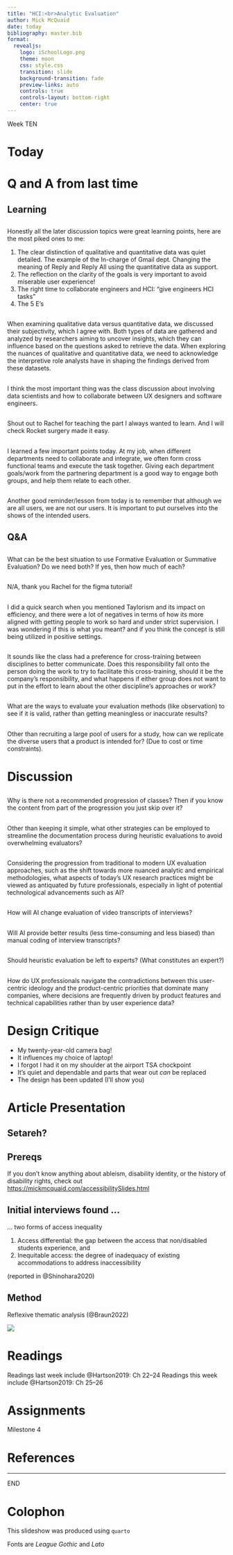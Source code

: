 ```yaml
---
title: "HCI:<br>Analytic Evaluation"
author: Mick McQuaid
date: today
bibliography: master.bib
format:
  revealjs:
    logo: iSchoolLogo.png
    theme: moon
    css: style.css
    transition: slide
    background-transition: fade
    preview-links: auto
    controls: true
    controls-layout: bottom-right
    center: true
---
```


::: {.r-fit-text}
Week TEN
:::

# Today

# Q and A from last time

## Learning

##
Honestly all the later discussion topics were great learning points, here are the most piked ones to me:

1. The clear distinction of qualitative and quantitative data was quiet detailed. The example of the In-charge of Gmail dept. Changing the meaning of Reply and Reply All using the quantitative data as support.
2. The reflection on the clarity of the goals is very important to avoid miserable user experience!
3. The right time to collaborate engineers and HCI: "give engineers HCI tasks"
4. The 5 E's

##
When examining qualitative data versus quantitative data, we discussed their subjectivity, which I agree with. Both types of data are gathered and analyzed by researchers aiming to uncover insights, which they can influence based on the questions asked to retrieve the data. When exploring the nuances of qualitative and quantitative data, we need to acknowledge the interpretive role  analysts have in shaping the findings derived from these datasets.

##
I think the most important thing was the class discussion about involving data scientists and how to collaborate between UX designers and software engineers.

##
Shout out to Rachel for teaching the part I always wanted to learn. And I will check Rocket surgery made it easy.

##
I learned a few important points today. At my job, when different departments need to collaborate and integrate, we often form cross functional teams and execute the task together. Giving each department goals/work from the partnering department is a good way to  engage both groups, and help them relate to each other.

##
Another good reminder/lesson from today is to remember that although we are all users, we are not our users. It is important to put ourselves into the shows of the intended users.

## Q&A

##
What can be the best situation to use Formative Evaluation or Summative Evaluation? Do we need both? If yes, then how much of each?

##

##
N/A, thank you Rachel for the figma tutorial!

##
I did a quick search when you mentioned Taylorism and its impact on efficiency, and there were a lot of negatives in terms of how its more aligned with getting people to work so hard and under strict supervision. I was wondering if this is what you meant? and if you think the concept is still being utilized in positive settings.

##
It sounds like the class had a preference for cross-training between disciplines to better communicate. Does this responsibility fall onto the person doing the work to try to facilitate this cross-training, should it be the company's responsibility, and what happens if either group does not want to put in the effort to learn about the other discipline's approaches or work?

##
What are the ways to evaluate your evaluation methods (like observation) to see if it is valid, rather than getting meaningless or inaccurate results?

##
Other than recruiting a large pool of users for a study, how can we replicate the diverse users that a product is intended for? (Due to cost or time constraints).

# Discussion

##
Why is there not a recommended progression of classes? Then if you know the content from part of the progression you just skip over it?

##
Other than keeping it simple, what other strategies can be employed to streamline the documentation process during heuristic evaluations to avoid overwhelming evaluators?

##
Considering the progression from traditional to modern UX evaluation approaches, such as the shift towards more nuanced analytic and empirical methodologies, what aspects of today's UX research practices might be viewed as antiquated by future professionals, especially in light of potential technological advancements such as AI?

##
How will AI change evaluation of video transcripts of interviews?

##
Will AI provide better results (less time-consuming and less biased) than manual coding of interview transcripts?

##
Should heuristic evaluation be left to experts? (What constitutes an expert?)

##
How do UX professionals navigate the contradictions between this user-centric ideology and the product-centric priorities that dominate many companies, where decisions are frequently driven by product features and technical capabilities rather than by user experience data?

# Design Critique

- My twenty-year-old camera bag!
- It influences my choice of laptop!
- I forgot I had it on my shoulder at the airport TSA chockpoint
- It's quiet and dependable and parts that wear out *can* be replaced
- The design has been updated (I'll show you)

# Article Presentation

## Setareh?

## Prereqs
If you don't know anything about ableism, disability identity, or the history of disability rights, check out
[https://mickmcquaid.com/accessibilitySlides.html](https://mickmcquaid.com/accessibilitySlides.html)

## Initial interviews found ...
... two forms of access inequality

1. Access differential: the gap between the access that non/disabled students experience, and
2. Inequitable access: the degree of inadequacy of existing accommodations to address inaccessibility

(reported in @Shinohara2020)

## Method
Reflexive thematic analysis (@Braun2022)

![](fiThematicGuide.png)

# Readings

Readings last week include @Hartson2019: Ch 22--24
Readings this week include @Hartson2019: Ch 25--26

# Assignments
Milestone 4

# References

::: {#refs}
:::

---

::: {.r-fit-text}
END
:::

# Colophon

This slideshow was produced using `quarto`

Fonts are *League Gothic* and *Lato*

